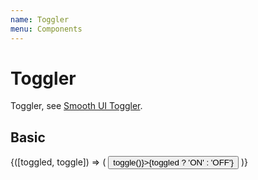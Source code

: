 ```yaml
---
name: Toggler
menu: Components
---
```



# Toggler

Toggler, see [Smooth UI Toggler](https://smooth-ui.smooth-code.com/docs-utilities-toggler).

## Basic

<Playground>
  <Toggler>
    {([toggled, toggle]) => (
      <Button onClick={() => toggle()}>{toggled ? 'ON' : 'OFF'}</Button>
    )}
  </Toggler>
</Playground>
